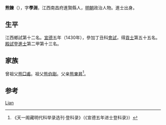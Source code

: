 '''熊鍊'''（{{bd|1398年||？}}），字'''學淵'''，江西南昌府進賢縣人，[[明朝|明朝]]政治人物。進士出身。

== 生平 ==
江西鄉試第十二名。[[宣德|宣德]]五年（1430年），參加丁丑科[[會試|會試]]，得[[貢士|貢士]]第五十五名。[[殿試|殿試]]登[[進士|進士]]第二甲第十三名。

== 家族 ==
曾祖父[[熊□甫|熊□甫]]。祖父[[熊伯剛|熊伯剛]]。父亲[[熊東昇|熊東昇]]<ref>《天一阁藏明代科举录选刊·登科录》（《宣德五年进士登科录》）</ref>。

== 参考 ==
{{reflist}}

{{宣德五年庚戌科殿試金榜}}

{{Authority control}}
{{DEFAULTSORT:Xiong}}
[[Category:熊姓|Lian]]

{{明朝人物小作品}}